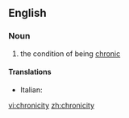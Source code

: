 ==English==

===Noun===
{{en-noun|-}}

# the condition of being [[chronic]]

====Translations====
{{top}}
* Italian: {{t-|it|cronicità|f}}
{{mid}}

{{bottom}}

[[vi:chronicity]]
[[zh:chronicity]]